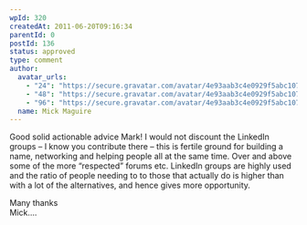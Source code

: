 ```yaml
---
wpId: 320
createdAt: 2011-06-20T09:16:34
parentId: 0
postId: 136
status: approved
type: comment
author:
  avatar_urls:
    - "24": "https://secure.gravatar.com/avatar/4e93aab3c4e0929f5abc10787fa914af?s=24&d=mm&r=g"
    - "48": "https://secure.gravatar.com/avatar/4e93aab3c4e0929f5abc10787fa914af?s=48&d=mm&r=g"
    - "96": "https://secure.gravatar.com/avatar/4e93aab3c4e0929f5abc10787fa914af?s=96&d=mm&r=g"
  name: Mick Maguire
---
```


Good solid actionable advice Mark! I would not discount the LinkedIn groups – I know you contribute there – this is fertile ground for building a name, networking and helping people all at the same time. Over and above some of the more “respected” forums etc. LinkedIn groups are highly used and the ratio of people needing to to those that actually do is higher than with a lot of the alternatives, and hence gives more opportunity.

Many thanks  
Mick….